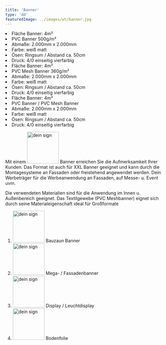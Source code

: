 ```yaml
---
title: 'Banner'
type: 'dd'
featuredImage: ../images/wt/banner.jpg
---
```




<Banner leistung="banner" maxWidth="100" />

<CardGrid>
  <Card title="PVC" price="85" >
    <li>Fläche Banner: 4m²</li>
        <li>PVC Banner 500g/m²</li>
        <li>Abmaße: 2.000mm x 2.000mm</li>
        <li>Farbe: weiß matt</li>
        <li>Ösen: Ringsum / Abstand ca. 50cm</li>
        <li>Druck: 4/0 einseitig vierfarbig</li>
  </Card>
  <Card title="PVC Mesh" price="69">
    <li>Fläche Banner: 4m²</li>
        <li>PVC Mesh Banner 360g/m²</li>
        <li>Abmaße: 2.000mm x 2.000mm</li>
        <li>Farbe: weiß matt</li>
        <li>Ösen: Ringsum / Abstand ca. 50cm</li>
        <li>Druck: 4/0 einseitig vierfarbig</li>
  </Card>
  <Card title="Komplett">
    <li>Fläche Banner: 4m²</li>
        <li>PVC Banner / PVC Mesh Banner</li>
        <li>Abmaße: 2.000mm x 2.000mm</li>
        <li>Farbe: weiß matt</li>
        <li>Ösen: Ringsum / Abstand ca. 50cm</li>
        <li>Druck: 4/0 einseitig vierfarbig</li>
  </Card>
</CardGrid>

<LeistungTitle title="Beschreibung" />

Mit einem <img src={deinSign} alt="dein sign" width="100px"/> Banner erreichen Sie die Aufmerksamkeit Ihrer Kunden. Das Format ist auch für XXL Banner geeignet und kann durch die Montagesysteme an Fassaden oder freistehend angewendet werden. Dein Werbeträger für die Werbeanwendung an Fassaden, auf Messe- u. Event uvm.

Die verwendeten Materialien sind für die Anwendung im Innen u. Außenbereich geeignet. Das Textilgewebe (PVC Meshbanner) eignet sich durch seine Materialeigenschaft ideal für Großformate

<BannerCardsDescription />

<!--  -->

<LeistungTitle title="Alternativprodukte" />

<ol style={{ listStyle: 'none' }}>
  <li><img src={deinSign} alt="dein sign" width="100px"/> Bauzaun Banner</li>
  <li>
    <img src={deinSign} alt="dein sign" width="100px"/> Mega- / Fassadenbanner
  </li>
  <li>
    <img src={deinSign} alt="dein sign" width="100px"/> Display / Leuchtdisplay
  </li>
  <li>
    <img src={deinSign} alt="dein sign" width="100px"/> Bodenfolie
  </li>
</ol>
